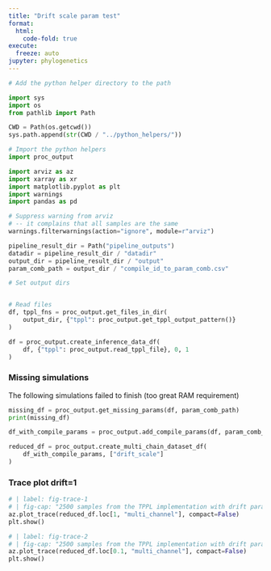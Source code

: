 ```yaml
---
title: "Drift scale param test"
format:
  html:
    code-fold: true
execute:
  freeze: auto
jupyter: phylogenetics
---
```


```python
# Add the python helper directory to the path

import sys
import os
from pathlib import Path

CWD = Path(os.getcwd())
sys.path.append(str(CWD / "../python_helpers/"))

# Import the python helpers
import proc_output

import arviz as az
import xarray as xr
import matplotlib.pyplot as plt
import warnings
import pandas as pd

# Suppress warning from arviz
# -- it complains that all samples are the same
warnings.filterwarnings(action="ignore", module=r"arviz")

pipeline_result_dir = Path("pipeline_outputs")
datadir = pipeline_result_dir / "datadir"
output_dir = pipeline_result_dir / "output"
param_comb_path = output_dir / "compile_id_to_param_comb.csv"
```
```python
# Set output dirs


# Read files
df, tppl_fns = proc_output.get_files_in_dir(
    output_dir, {"tppl": proc_output.get_tppl_output_pattern()}
)

df = proc_output.create_inference_data_df(
    df, {"tppl": proc_output.read_tppl_file}, 0, 1
)

```
### Missing simulations
The following simulations failed to finish (too great RAM requirement)
```python
missing_df = proc_output.get_missing_params(df, param_comb_path)
print(missing_df)
```

```python

df_with_compile_params = proc_output.add_compile_params(df, param_comb_path)

reduced_df = proc_output.create_multi_chain_dataset_df(
    df_with_compile_params, ["drift_scale"]
)

```
### Trace plot drift=1
```python
# | label: fig-trace-1
# | fig-cap: "2500 samples from the TPPL implementation with drift param 1"
az.plot_trace(reduced_df.loc[1, "multi_channel"], compact=False)
plt.show()
```
```python
# | label: fig-trace-2
# | fig-cap: "2500 samples from the TPPL implementation with drift param 1"
az.plot_trace(reduced_df.loc[0.1, "multi_channel"], compact=False)
plt.show()
```